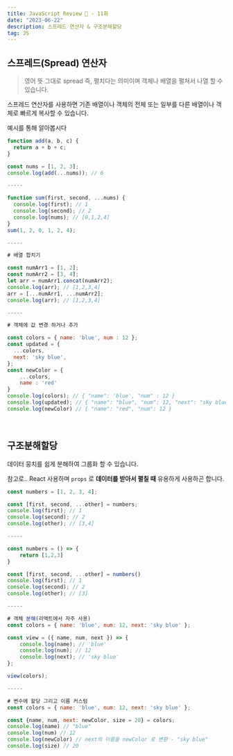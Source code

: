 ```yaml
---
title: JavaScript Review 👀 - 11화
date: "2023-06-22"
description: 스프레드 연산자 & 구조분해할당
tag: JS
---
```


## 스프레드(Spread) 연산자

> 영어 뜻 그대로 spread 즉, 펼치다는 의미이며 객체나 배열을 펼쳐서 나열 할 수 있습니다.

스프레드 연산자를 사용하면 기존 배열이나 객체의 전체 또는 일부를 다른 배열이나 객체로 빠르게 복사할 수 있습니다.

예시를 통해 알아봅시다

```js
function add(a, b, c) {
  return a + b + c;
}

const nums = [1, 2, 3];
console.log(add(...nums)); // 6

-----

function sum(first, second, ...nums) {
  console.log(first); // 1
  console.log(second); // 2
  console.log(nums); // [0,1,2,4]
}
sum(1, 2, 0, 1, 2, 4);

-----

# 배열 합치기

const numArr1 = [1, 2];
const numArr2 = [3, 4];
let arr = numArr1.concat(numArr2);
console.log(arr); // [1,2,3,4]
arr = [...numArr1, ...numArr2];
console.log(arr); // [1,2,3,4]

-----

# 객체에 값 변경 하거나 추가

const colors = { name: 'blue', num : 12 };
const updated = {
  ...colors,
  next: 'sky blue',
};
const newColor = {
    ...colors,
    name : 'red'
}
console.log(colors); // { "name": 'blue', "num" : 12 }
console.log(updated); // { "name": "blue", "num": 12, "next": "sky blue"}
console.log(newColor) // { "name": "red", "num": 12 }
```

<br />

## 구조분해할당

데이터 뭉치를 쉽게 분해하여 그룹화 할 수 있습니다.

참고로.. React 사용하며 `props` 로 **데이터를 받아서 펼칠 때** 유용하게 사용하곤 합니다.

```js
const numbers = [1, 2, 3, 4];

const [first, second, ...other] = numbers;
console.log(first); // 1
console.log(second); // 2
console.log(other); // [3,4]

-----

const numbers = () => {
    return [1,2,3]
}

const [first, second, ...other] = numbers()
console.log(first); // 1
console.log(second); // 2
console.log(other); // [3]

-----

# 객체 분해(리액트에서 자주 사용)
const colors = { name: 'blue', num: 12, next: 'sky blue' };

const view = ({ name, num, next }) => {
    console.log(name); // 'blue'
    console.log(num); // 12
    console.log(next); // 'sky blue'
};

view(colors);

-----

# 변수에 할당 그리고 이름 커스텀
const colors = { name: 'blue', num: 12, next: 'sky blue' };

const {name, num, next: newColor, size = 20} = colors;
console.log(name) // "blue"
console.log(num) // 12
console.log(newColor) // next의 이름을 newColor 로 변환 - "sky blue"
console.log(size) // 20
```
